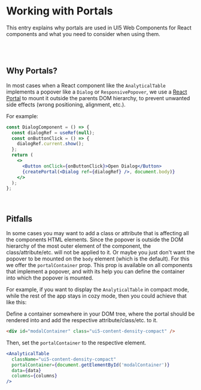 
<Meta title="Working with Portals" />

# Working with Portals

This entry explains why portals are used in UI5 Web Components for React components and what you need to consider when using them.

<br />

<TableOfContent headingSelector="h2" />

<br />

## Why Portals?

In most cases when a React component like the `AnalyticalTable` implements a popover like a `Dialog` or `ResponsivePopover`, we use a [React Portal](https://react.dev/reference/react-dom/createPortal) to mount it outside the parents DOM hierarchy, to prevent unwanted side effects (wrong positioning, alignment, etc.).

For example:

```jsx
const DialogComponent = () => {
  const dialogRef = useRef(null);
  const onButtonClick = () => {
    dialogRef.current.show();
  };
  return (
    <>
      <Button onClick={onButtonClick}>Open Dialog</Button>
      {createPortal(<Dialog ref={dialogRef} />, document.body)}
    </>
  );
};
```

<br />

## Pitfalls

In some cases you may want to add a class or attribute that is affecting all the components HTML elements. Since the popover is outside the DOM hierarchy of the most outer element of the component, the class/attribute/etc. will not be applied to it.
Or maybe you just don't want the popover to be mounted on the `body` element (which is the default).
For this we offer the `portalContainer` prop. This prop is available on all components that implement a popover, and with its help you can define the container into which the popover is mounted.

For example, if you want to display the `AnalyticalTable` in compact mode, while the rest of the app stays in cozy mode, then you could achieve that like this:

Define a container somewhere in your DOM tree, where the portal should be rendered into and add the respective attribute/class/etc. to it.

```html
<div id="modalContainer" class="ui5-content-density-compact" />
```

Then, set the `portalContainer` to the respective element.

```jsx
<AnalyticalTable
  className="ui5-content-density-compact"
  portalContainer={document.getElementById('modalContainer')}
  data={data}
  columns={columns}
/>
```

<Footer style={{ position: 'fixed', bottom: 0, zIndex: 2 }} />
